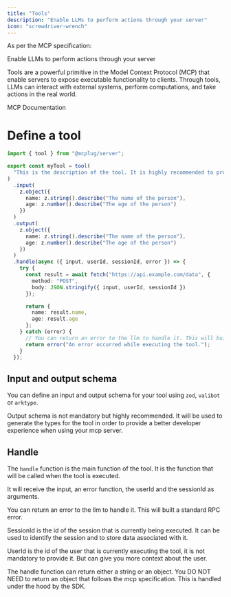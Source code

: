 ```yaml
---
title: "Tools"
description: "Enable LLMs to perform actions through your server"
icon: "screwdriver-wrench"
---
```


As per the MCP specification:

<Info>

Enable LLMs to perform actions through your server

Tools are a powerful primitive in the Model Context Protocol (MCP) that enable servers to expose executable functionality to clients. Through tools, LLMs can interact with external systems, perform computations, and take actions in the real world.

</Info>

<Card horizontal title="Learn more about tools" href="https://modelcontextprotocol.io/docs/concepts/tools" icon="link">
  <p>MCP Documentation</p>
</Card>

# Define a tool

```ts
import { tool } from "@mcplug/server";

export const myTool = tool(
  "This is the description of the tool. It is highly recommended to provide a detailed description of the tool. In order for the llm to understand how and when to use the tool."
)
  .input(
    z.object({
      name: z.string().describe("The name of the person"),
      age: z.number().describe("The age of the person")
    })
  )
  .output(
    z.object({
      name: z.string().describe("The name of the person"),
      age: z.number().describe("The age of the person")
    })
  )
  .handle(async ({ input, userId, sessionId, error }) => {
    try {
      const result = await fetch("https://api.example.com/data", {
        method: "POST",
        body: JSON.stringify({ input, userId, sessionId })
      });

      return {
        name: result.name,
        age: result.age
      };
    } catch (error) {
      // You can return an error to the llm to handle it. This will built a standard RPC error.
      return error("An error occurred while executing the tool.");
    }
  });
```

## Input and output schema

You can define an input and output schema for your tool using `zod`, `valibot` or `arktype`.

Output schema is not mandatory but highly recommended. It will be used to generate the types for the tool in order to provide a better developer experience when using your mcp server.

## Handle

The `handle` function is the main function of the tool. It is the function that will be called when the tool is executed.

It will receive the input, an error function, the userId and the sessionId as arguments.

You can return an error to the llm to handle it. This will built a standard RPC error.

SessionId is the id of the session that is currently being executed. It can be used to identify the session and to store data associated with it.

UserId is the id of the user that is currently executing the tool, it is not mandatory to provide it. But can give you more context about the user.

<Note>
The handle function can return either a string or an object. You DO NOT NEED to return an object that follows the mcp specification. This is handled under the hood by the SDK.

</Note>
